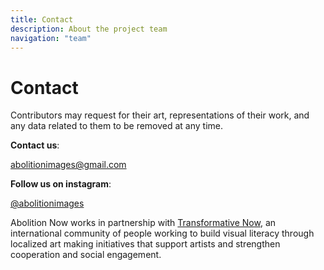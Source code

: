 ```yaml
---
title: Contact
description: About the project team
navigation: "team"
---
```


# Contact

Contributors may request for their art, representations of their work, and any data related to them to be removed at any time. 

**Contact us**:

<a href="mailto:abolitionimages@gmail.com">abolitionimages@gmail.com</a>

**Follow us on instagram**:

<a href="https://www.instagram.com/abolitionimages">@abolitionimages</a>

Abolition Now works in partnership with <a href="https://transformativenow.org">Transformative Now</a>, an international
community of people working to build visual literacy through localized art making initiatives that support artists and
strengthen cooperation and social engagement.

